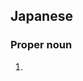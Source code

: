 ==Japanese==
{{ja-kanjitab|昌|磨}}

===Proper noun===
{{ja-pos|proper|しょうま}}

# {{given name|male|lang=ja|sort=しょうま}}